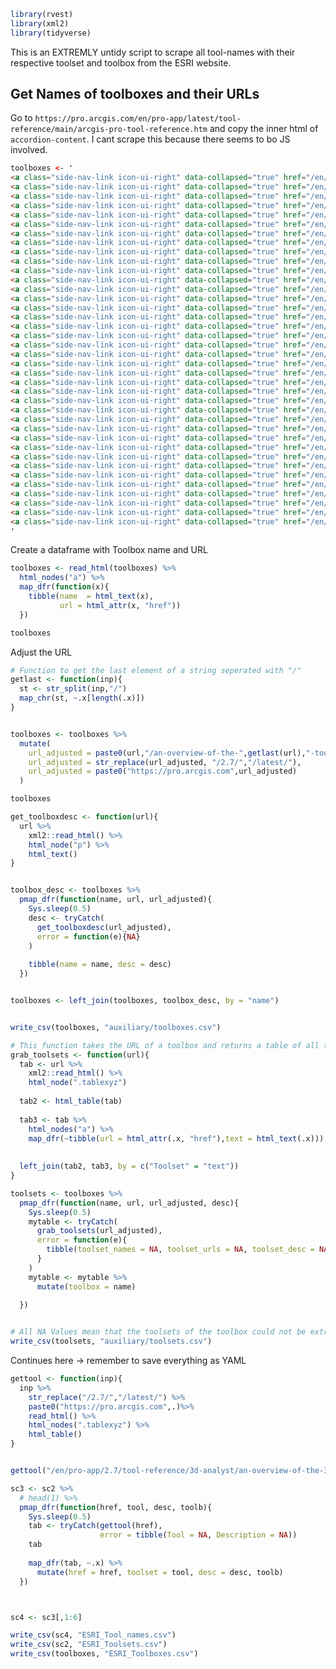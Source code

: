 
```r
library(rvest)
library(xml2)
library(tidyverse)
```



This is an EXTREMLY untidy script to scrape all tool-names with their respective toolset and toolbox from the ESRI website.


## Get Names of toolboxes and their URLs


Go to `https://pro.arcgis.com/en/pro-app/latest/tool-reference/main/arcgis-pro-tool-reference.htm` and copy the inner html of `accordion-content`. I cant scrape this because there seems to bo JS involved. 
```html

toolboxes <- '
<a class="side-nav-link icon-ui-right" data-collapsed="true" href="/en/pro-app/2.7/tool-reference/3d-analyst">3D Analyst toolbox</a>
<a class="side-nav-link icon-ui-right" data-collapsed="true" href="/en/pro-app/2.7/tool-reference/analysis">Analysis toolbox</a>
<a class="side-nav-link icon-ui-right" data-collapsed="true" href="/en/pro-app/2.7/tool-reference/aviation">Aviation toolbox</a>
<a class="side-nav-link icon-ui-right" data-collapsed="true" href="/en/pro-app/2.7/tool-reference/business-analyst">Business Analyst toolbox</a>
<a class="side-nav-link icon-ui-right" data-collapsed="true" href="/en/pro-app/2.7/tool-reference/cartography">Cartography toolbox</a>
<a class="side-nav-link icon-ui-right" data-collapsed="true" href="/en/pro-app/2.7/tool-reference/conversion">Conversion toolbox</a>
<a class="side-nav-link icon-ui-right" data-collapsed="true" href="/en/pro-app/2.7/tool-reference/crime-analysis">Crime Analysis and Safety toolbox</a>
<a class="side-nav-link icon-ui-right" data-collapsed="true" href="/en/pro-app/2.7/tool-reference/data-interoperability">Data Interoperability toolbox</a>
<a class="side-nav-link icon-ui-right" data-collapsed="true" href="/en/pro-app/2.7/tool-reference/data-management">Data Management toolbox</a>
<a class="side-nav-link icon-ui-right" data-collapsed="true" href="/en/pro-app/2.7/tool-reference/data-reviewer">Data Reviewer toolbox</a>
<a class="side-nav-link icon-ui-right" data-collapsed="true" href="/en/pro-app/2.7/tool-reference/defense">Defense  toolbox</a>
<a class="side-nav-link icon-ui-right" data-collapsed="true" href="/en/pro-app/2.7/tool-reference/editing">Editing toolbox</a>
<a class="side-nav-link icon-ui-right" data-collapsed="true" href="/en/pro-app/2.7/tool-reference/feature-analysis">Feature Analysis toolbox</a>
<a class="side-nav-link icon-ui-right" data-collapsed="true" href="/en/pro-app/2.7/tool-reference/geoanalytics-desktop">GeoAnalytics Desktop toolbox</a>
<a class="side-nav-link icon-ui-right" data-collapsed="true" href="/en/pro-app/2.7/tool-reference/big-data-analytics">GeoAnalytics Server toolbox</a>
<a class="side-nav-link icon-ui-right" data-collapsed="true" href="/en/pro-app/2.7/tool-reference/geocoding">Geocoding toolbox</a>
<a class="side-nav-link icon-ui-right" data-collapsed="true" href="/en/pro-app/2.7/tool-reference/geostatistical-analyst">Geostatistical Analyst toolbox</a>
<a class="side-nav-link icon-ui-right" data-collapsed="true" href="/en/pro-app/2.7/tool-reference/image-analyst">Image Analyst toolbox</a>
<a class="side-nav-link icon-ui-right" data-collapsed="true" href="/en/pro-app/2.7/tool-reference/indoors">Indoors toolbox</a>
<a class="side-nav-link icon-ui-right" data-collapsed="true" href="/en/pro-app/2.7/tool-reference/intelligence">Intelligence toolbox</a>
<a class="side-nav-link icon-ui-right" data-collapsed="true" href="/en/pro-app/2.7/tool-reference/linear-referencing">Linear Referencing toolbox</a>
<a class="side-nav-link icon-ui-right" data-collapsed="true" href="/en/pro-app/2.7/tool-reference/location-referencing">Location Referencing toolbox</a>
<a class="side-nav-link icon-ui-right" data-collapsed="true" href="/en/pro-app/2.7/tool-reference/maritime">Maritime toolbox</a>
<a class="side-nav-link icon-ui-right" data-collapsed="true" href="/en/pro-app/2.7/tool-reference/multidimension">Multidimension toolbox</a>
<a class="side-nav-link icon-ui-right" data-collapsed="true" href="/en/pro-app/2.7/tool-reference/network-analyst">Network Analyst toolbox</a>
<a class="side-nav-link icon-ui-right" data-collapsed="true" href="/en/pro-app/2.7/tool-reference/network-diagram">Network Diagram toolbox</a>
<a class="side-nav-link icon-ui-right" data-collapsed="true" href="/en/pro-app/2.7/tool-reference/parcel">Parcels toolbox</a>
<a class="side-nav-link icon-ui-right" data-collapsed="true" href="/en/pro-app/2.7/tool-reference/raster-analysis">Raster Analysis toolbox</a>
<a class="side-nav-link icon-ui-right" data-collapsed="true" href="/en/pro-app/2.7/tool-reference/ready-to-use">Ready To Use toolbox</a>
<a class="side-nav-link icon-ui-right" data-collapsed="true" href="/en/pro-app/2.7/tool-reference/server">Server toolbox</a>
<a class="side-nav-link icon-ui-right" data-collapsed="true" href="/en/pro-app/2.7/tool-reference/space-time-pattern-mining">Space Time Pattern Mining toolbox</a>
<a class="side-nav-link icon-ui-right" data-collapsed="true" href="/en/pro-app/2.7/tool-reference/spatial-analyst">Spatial Analyst toolbox</a>
<a class="side-nav-link icon-ui-right" data-collapsed="true" href="/en/pro-app/2.7/tool-reference/spatial-statistics">Spatial Statistics toolbox</a>
<a class="side-nav-link icon-ui-right" data-collapsed="true" href="/en/pro-app/2.7/tool-reference/territory-design">Territory Design toolbox</a>
<a class="side-nav-link icon-ui-right" data-collapsed="true" href="/en/pro-app/2.7/tool-reference/topographic-production">Topographic Production toolbox</a>
<a class="side-nav-link icon-ui-right" data-collapsed="true" href="/en/pro-app/2.7/tool-reference/trace-network">Trace Network toolbox</a>
<a class="side-nav-link icon-ui-right" data-collapsed="true" href="/en/pro-app/2.7/tool-reference/utility-networks">Utility Network toolbox</a>
<a class="side-nav-link icon-ui-right" data-collapsed="true" href="/en/pro-app/2.7/tool-reference/workflow-manager">Workflow Manager toolbox</a>
'

```


Create a dataframe with Toolbox name and URL
```r
toolboxes <- read_html(toolboxes) %>%
  html_nodes("a") %>%
  map_dfr(function(x){
    tibble(name  = html_text(x),
           url = html_attr(x, "href"))
  })

toolboxes
```

Adjust the URL

```r
# Function to get the last element of a string seperated with "/"
getlast <- function(inp){
  st <- str_split(inp,"/")
  map_chr(st, ~.x[length(.x)])
}


toolboxes <- toolboxes %>%
  mutate(
    url_adjusted = paste0(url,"/an-overview-of-the-",getlast(url),"-toolbox.htm"),
    url_adjusted = str_replace(url_adjusted, "/2.7/","/latest/"),
    url_adjusted = paste0("https://pro.arcgis.com",url_adjusted) 
  )

toolboxes
```


```r
get_toolboxdesc <- function(url){
  url %>%
    xml2::read_html() %>% 
    html_node("p") %>% 
    html_text()
}


toolbox_desc <- toolboxes %>%
  pmap_dfr(function(name, url, url_adjusted){
    Sys.sleep(0.5)
    desc <- tryCatch(
      get_toolboxdesc(url_adjusted),
      error = function(e){NA}
    )
    
    tibble(name = name, desc = desc)
  })


toolboxes <- left_join(toolboxes, toolbox_desc, by = "name")


write_csv(toolboxes, "auxiliary/toolboxes.csv")
```


```r
# This function takes the URL of a toolbox and returns a table of all toolsets from this toolbox
grab_toolsets <- function(url){
  tab <- url %>%
    xml2::read_html() %>%
    html_node(".tablexyz")
  
  tab2 <- html_table(tab)  
    
  tab3 <- tab %>% 
    html_nodes("a") %>%
    map_dfr(~tibble(url = html_attr(.x, "href"),text = html_text(.x)))
  
  
  left_join(tab2, tab3, by = c("Toolset" = "text"))
}
```



```r
toolsets <- toolboxes %>%
  pmap_dfr(function(name, url, url_adjusted, desc){
    Sys.sleep(0.5)
    mytable <- tryCatch(
      grab_toolsets(url_adjusted),
      error = function(e){
        tibble(toolset_names = NA, toolset_urls = NA, toolset_desc = NA, toolbox_desc = NA)
      }
    )
    mytable <- mytable %>%
      mutate(toolbox = name)
    
  })


# All NA Values mean that the toolsets of the toolbox could not be extracted!
write_csv(toolsets, "auxiliary/toolsets.csv")

```

Continues here -> remember to save everything as YAML


```r
gettool <- function(inp){
  inp %>%
    str_replace("/2.7/","/latest/") %>%
    paste0("https://pro.arcgis.com",.)%>%
    read_html() %>%
    html_nodes(".tablexyz") %>%
    html_table()
}


gettool("/en/pro-app/2.7/tool-reference/3d-analyst/an-overview-of-the-3d-features-toolset.htm")

sc3 <- sc2 %>%
  # head(1) %>%
  pmap_dfr(function(href, tool, desc, toolb){
    Sys.sleep(0.5)
    tab <- tryCatch(gettool(href),
                    error = tibble(Tool = NA, Description = NA))
    tab
    
    map_dfr(tab, ~.x) %>%
      mutate(href = href, toolset = tool, desc = desc, toolb)
  })



sc4 <- sc3[,1:6]

write_csv(sc4, "ESRI_Tool_names.csv")
write_csv(sc2, "ESRI_Toolsets.csv")
write_csv(toolboxes, "ESRI_Toolboxes.csv")

```

